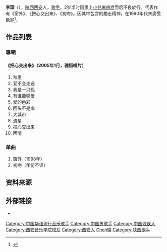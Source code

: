 {{藝人
| 姓名  = 李琛
| 類型  = 男歌手
| 圖片  = 
| 圖片尺寸 = 
| 圖片簡介 = 
| 原名  = 
| 外文名= 
| 外文  = 
| 羅馬拼音 = Li Chen
| 英文名= 
| 綽號  = 琛子
| 其他藝名 = 
| 國籍  = {{PRC}}
| 民族  = [[汉族|汉族]]
| 出生日期 = {{birth_date_and_age|1976|5|17}}
| 出生地點 = {{CHN}}[[陕西省|陕西省]][[西安市|西安市]]
| 逝世日期 = 
| 逝世地點 = 
| 職業  = 歌手
| 語言  = [[普通话|普通话]]
| 教育程度 = [[西安音乐学院|西安音乐学院]]
| 宗教信仰 = 
| 配偶  = 
| 音樂類型 = 
| 演奏樂器 = 
| 出身地= {{CHN}}
| 出道作= 
| 出道日期 = 
| 代表作= 窗外、把心交出来、初吻
| 唱片公司 = 
| 活躍年代 = 1992年-至今
| 經紀公司 = 
| 網站  = 
| 相關團體 = 
| 獎項  = 
| IMDb =}}

'''李琛'''（{{bd|1976年|5月17日|catIdx=Li李}}），[[陕西|陕西]][[西安|西安]]人，[[歌手|歌手]]。2岁半时因患上[[小兒麻痹症|小兒麻痹症]]而后不良於行。代表作有《窗外》、《把心交出来》、《初吻》。因其中包含的勵志精神，在1990年代末廣受歡迎<ref>{{cite news | url = http://news.qq.com/a/20080916/002851.htm | title = 李琛——残奥大使的爱心之路 | publisher = 腾讯新闻 | date = 2008-09-16 | accessdate = 2015-03-11 | archive-date = 2015-04-02 | archive-url = https://web.archive.org/web/20150402113505/http://news.qq.com/a/20080916/002851.htm | dead-url = no }}</ref>。

== 作品列表 ==
=== 專輯 ===
==== 《把心交出来》（2005年1月，雅恒唱片） ====
# 秋思
# 爱不会走远
# 我是一只孤
# 有谁能够爱
# 爱的色彩
# 回头不是岸
# 大城市
# 流星
# 把心交出来
# 困情

=== 单曲 ===
# 窗外（1998年）
# 初吻（年份不详）

== 资料来源 ==
{{reflist}}

== 外部链接 ==
* {{Sinaweibo|cnlichen|李琛}}

{{DEFAULTSORT:Li李}}
[[Category:中国华语流行音乐歌手|Category:中国华语流行音乐歌手]]
[[Category:中国男歌手|Category:中国男歌手]]
[[Category:中国残疾人|Category:中国残疾人]]
[[Category:西安音乐学院校友|Category:西安音乐学院校友]]
[[Category:西安人|Category:西安人]]
[[Category:李姓|Chen琛]]
[[Category:陕西歌手|Category:陕西歌手]]